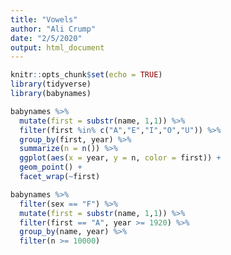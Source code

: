 ```yaml
---
title: "Vowels"
author: "Ali Crump"
date: "2/5/2020"
output: html_document
---
```


```r
knitr::opts_chunk$set(echo = TRUE)
library(tidyverse)
library(babynames)
```

```r
babynames %>% 
  mutate(first = substr(name, 1,1)) %>% 
  filter(first %in% c("A","E","I","O","U")) %>% 
  group_by(first, year) %>% 
  summarize(n = n()) %>% 
  ggplot(aes(x = year, y = n, color = first)) +
  geom_point() +
  facet_wrap(~first)
```
```r
babynames %>% 
  filter(sex == "F") %>% 
  mutate(first = substr(name, 1,1)) %>%
  filter(first == "A", year >= 1920) %>% 
  group_by(name, year) %>% 
  filter(n >= 10000)

```
